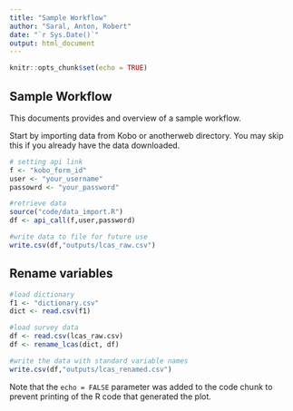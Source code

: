 ```yaml
---
title: "Sample Workflow"
author: "Saral, Anton, Robert"
date: "`r Sys.Date()`"
output: html_document
---
```


```r
knitr::opts_chunk$set(echo = TRUE)
```

## Sample Workflow

This documents provides and overview of a sample workflow.

Start by importing data from Kobo or anotherweb directory. You may skip this if you already have the data downloaded.

```r

# setting api link 
f <- "kobo_form_id"
user <- "your_username"
passowrd <- "your_password"

#retrieve data
source("code/data_import.R")
df <- api_call(f,user,password)

#write data to file for future use
write.csv(df,"outputs/lcas_raw.csv")

```

## Rename variables



```r

#load dictionary
f1 <- "dictionary.csv"
dict <- read.csv(f1)

#load survey data
df <- read.csv(lcas_raw.csv)
df <- rename_lcas(dict, df)

#write the data with standard variable names
write.csv(df,"outputs/lcas_renamed.csv")

```

Note that the `echo = FALSE` parameter was added to the code chunk to prevent printing of the R code that generated the plot.
